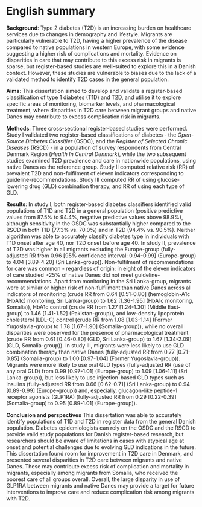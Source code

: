 # English summary {#sec-english .unnumbered}

**Background**: Type 2 diabetes (T2D) is an increasing burden on healthcare services due to changes in demography and lifestyle. Migrants are particularly vulnerable to T2D, having a higher prevalence of the disease compared to native populations in western Europe, with some evidence suggesting a higher risk of complications and mortality. Evidence on disparities in care that may contribute to this excess risk in migrants is sparse, but register-based studies are well-suited to explore this in a Danish context. However, these studies are vulnerable to biases due to the lack of a validated method to identify T2D cases in the general population.

**Aims**: This dissertation aimed to develop and validate a register-based classification of type 1 diabetes (T1D) and T2D, and utilise it to explore specific areas of monitoring, biomarker levels, and pharmacological treatment, where disparities in T2D care between migrant groups and native Danes may contribute to excess complication risk in migrants.

**Methods**: Three cross-sectional register-based studies were performed. Study I validated two register-based classifications of diabetes - the *Open-Source Diabetes Classifier* (OSDC), and the *Register of Selected Chronic Diseases* (RSCD) - in a population of survey respondents from Central Denmark Region (*Health In Central Denmark*), while the two subsequent studies examined T2D prevalence and care in nationwide populations, using native Danes as the reference group. Study II computed relative risk (RR) of prevalent T2D and non-fulfilment of eleven indicators corresponding to guideline-recommendations. Study III computed RR of using glucose-lowering drug (GLD) combination therapy, and RR of using each type of GLD.

**Results**: In study I, both register-based diabetes classifiers identified valid populations of T1D and T2D in a general population (positive predictive values from 87.5% to 94.4%, negative predictive values above 98.9%), although sensitivity in the OSDC was substantially higher compared to the RSCD in both T1D (77.3% vs. 70.0%) and in T2D (94.4% vs. 90.5%). Neither algorithm was able to accurately classify diabetes type in individuals with T1D onset after age 40, nor T2D onset before age 40. In study II, prevalence of T2D was higher in all migrants excluding the Europe-group (fully-adjusted RR from 0.96 \[95% confidence interval: 0.94-0.99\] (Europe-group) to 4.04 \[3.89-4.20\] (Sri Lanka-group)). Non-fulfilment of recommendations for care was common - regardless of origin: in eight of the eleven indicators of care studied \>25% of native Danes did not meet guideline-recommendations. Apart from monitoring in the Sri Lanka-group, migrants were at similar or higher risk of non-fulfilment than native Danes across all indicators of monitoring (crude RR from 0.64 \[0.51-0.80\] (hemoglobin-A1c (HbA1c) monitoring, Sri Lanka-group) to 1.62 \[1.36-1.95\] (HbA1c monitoring, Somalia)), HbA1c control (crude RR from 1.27 \[1.24-1.30\] (Middle East-group) to 1.46 \[1.41-1.52\] (Pakistan-group)), and low-density lipoprotein cholesterol (LDL-C) control (crude RR from 1.08 \[1.03-1.14\] (Former Yugoslavia-group) to 1.78 \[1.67-1.90\] (Somalia-group)), while no overall disparities were observed for the presence of pharmacological treatment (crude RR from 0.61 \[0.46-0.80\] (GLD, Sri Lanka-group) to 1.67 \[1.34-2.09\] (GLD, Somalia-group)). In study III, migrants were less likely to use GLD combination therapy than native Danes (fully-adjusted RR from 0.77 \[0.71-0.85\] (Somalia-group) to 1.00 \[0.97-1.04\] (Former Yugoslavia-group)). Migrants were more likely to use oral GLD types (fully-adjusted RR (use of any oral GLD) from 0.99 \[0.97-1.01\] (Europe-group) to 1.09 \[1.06-1.11\] (Sri Lanka-group)), but less likely to use injection-based GLD types such as insulins (fully-adjusted RR from 0.66 \[0.62-0.71\] (Sri Lanka-group) to 0.94 \[0.89-0.99\] (Europe-group)) and, especially, glucagon-like peptide-1 receptor agonists (GLP1RA) (fully-adjusted RR from 0.29 \[0.22-0.39\] (Somalia-group) to 0.95 \[0.89-1.01\] (Europe-group)).

**Conclusion and perspectives** This dissertation was able to accurately identify populations of T1D and T2D in register data from the general Danish population. Diabetes epidemiologists can rely on the OSDC and the RSCD to provide valid study populations for Danish register-based research, but researchers should be aware of limitations in cases with atypical age at onset and potential challenges due to evolving GLD indications in the future. This dissertation found room for improvement in T2D care in Denmark, and presented several disparities in T2D care between migrants and native Danes. These may contribute excess risk of complication and mortality in migrants, especially among migrants from Somalia, who received the poorest care of all groups overall. Overall, the large disparity in use of GLP1RA between migrants and native Danes may provide a target for future interventions to improve care and reduce complication risk among migrants with T2D.
